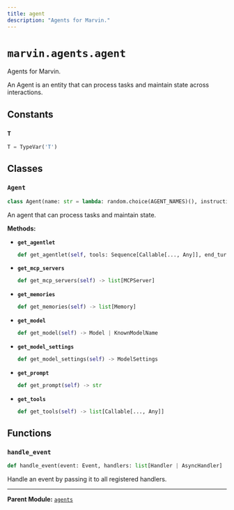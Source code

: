 ```yaml
---
title: agent
description: "Agents for Marvin."
---
```


# `marvin.agents.agent`
Agents for Marvin.

An Agent is an entity that can process tasks and maintain state across interactions.

## Constants

### `T`
```python
T = TypeVar('T')
```

## Classes

### `Agent`
```python
class Agent(name: str = lambda: random.choice(AGENT_NAMES)(), instructions: str | None = None, description: str | None = None, verbose: bool = False, prompt: str | Path = Path('agent.jinja'), tools: list[Callable[..., Any]] = lambda: [](), memories: list[Memory] = list(), mcp_servers: list[MCPServer] = list(), model: KnownModelName | Model | None = None, model_settings: ModelSettings = ModelSettings())
```
An agent that can process tasks and maintain state.

**Methods:**

- **`get_agentlet`**
  ```python
  def get_agentlet(self, tools: Sequence[Callable[..., Any]], end_turn_tools: Sequence[EndTurn], active_mcp_servers: list[MCPServer] | None = None) -> pydantic_ai.Agent[Any, Any]
  ```
- **`get_mcp_servers`**
  ```python
  def get_mcp_servers(self) -> list[MCPServer]
  ```
- **`get_memories`**
  ```python
  def get_memories(self) -> list[Memory]
  ```
- **`get_model`**
  ```python
  def get_model(self) -> Model | KnownModelName
  ```
- **`get_model_settings`**
  ```python
  def get_model_settings(self) -> ModelSettings
  ```
- **`get_prompt`**
  ```python
  def get_prompt(self) -> str
  ```
- **`get_tools`**
  ```python
  def get_tools(self) -> list[Callable[..., Any]]
  ```

## Functions

### `handle_event`
```python
def handle_event(event: Event, handlers: list[Handler | AsyncHandler] | None = None)
```
Handle an event by passing it to all registered handlers.

---

**Parent Module:** [`agents`](marvin-agents)
